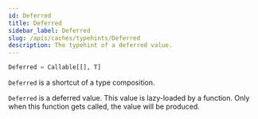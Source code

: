 ```yaml
---
id: Deferred
title: Deferred
sidebar_label: Deferred
slug: /apis/caches/typehints/Deferred
description: The typehint of a deferred value.
---
```



<APITopBar type="type" source="caches/typehints.py#L34" />

```python
Deferred = Callable[[], T]
```

`Deferred` is a shortcut of a type composition.

`Deferred` is a deferred value. This value is lazy-loaded by a function. Only when
this function gets called, the value will be produced.
